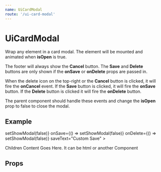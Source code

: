 ```yaml
---
name: UiCardModal
route: '/ui-card-modal'
---
```



# UiCardModal

Wrap any element in a card modal. The element will be mounted and animated when **isOpen** is true.

The footer will always show the **Cancel** button. The **Save** and **Delete** buttons are only shown if the **onSave** or **onDelete** props are passed in.

When the delete icon on the top-right or the **Cancel** button is clicked, it will fire the **onCancel** event. If the **Save** button is clicked, it will fire the **onSave** button. If the **Delete** button is clicked it will fire the **onDelete** button.

The parent component should handle these events and change the **isOpen** prop to false to close the modal.

## Example

<Playground>
  <IFramePlayground minHeight={400} maxHeight={800}>
    <UiCardModal
      title="Example Modal"
      isOpen={true}
      onCancel={() => setShowModal(false)}
      onSave={() => setShowModal(false)}
      onDelete={() => setShowModal(false)}
      saveText="Custom Save"
    >
      <p>Children Content Goes Here. It can be html or another Component</p>
    </UiCardModal>
  </IFramePlayground>
</Playground>

## Props

<Props of={UiCardModal} />
